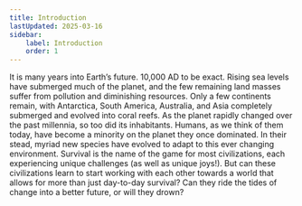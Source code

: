 ```yaml
---
title: Introduction
lastUpdated: 2025-03-16
sidebar:
    label: Introduction
    order: 1
---
```


It is many years into Earth’s future. 10,000 AD to be exact. Rising sea levels have submerged much of the planet, and the few remaining land masses suffer from pollution and diminishing resources. Only a few continents remain, with Antarctica, South America, Australia, and Asia completely submerged and evolved into coral reefs. As the planet rapidly changed over the past millennia, so too did its inhabitants. Humans, as we think of them today, have become a minority on the planet they once dominated. In their stead, myriad new species have evolved to adapt to this ever changing environment. Survival is the name of the game for most civilizations, each experiencing unique challenges (as well as unique joys!). But can these civilizations learn to start working with each other towards a world that allows for more than just day-to-day survival? Can they ride the tides of change into a better future, or will they drown?
